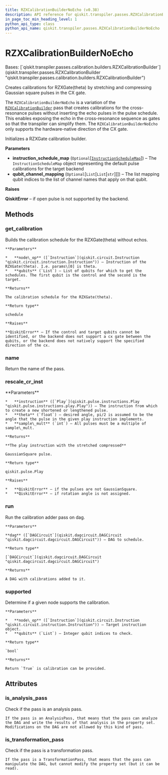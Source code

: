 ```yaml
---
title: RZXCalibrationBuilderNoEcho (v0.38)
description: API reference for qiskit.transpiler.passes.RZXCalibrationBuilderNoEcho in qiskit v0.38
in_page_toc_min_heading_level: 1
python_api_type: class
python_api_name: qiskit.transpiler.passes.RZXCalibrationBuilderNoEcho
---
```


# RZXCalibrationBuilderNoEcho

<Class id="qiskit.transpiler.passes.RZXCalibrationBuilderNoEcho" isDedicatedPage={true} github="https://github.com/qiskit/qiskit/tree/stable/0.21/qiskit/transpiler/passes/calibration/builders.py" signature="RZXCalibrationBuilderNoEcho(instruction_schedule_map=None, qubit_channel_mapping=None)" modifiers="class">
  Bases: [`qiskit.transpiler.passes.calibration.builders.RZXCalibrationBuilder`](qiskit.transpiler.passes.RZXCalibrationBuilder "qiskit.transpiler.passes.calibration.builders.RZXCalibrationBuilder")

  Creates calibrations for RZXGate(theta) by stretching and compressing Gaussian square pulses in the CX gate.

  The `RZXCalibrationBuilderNoEcho` is a variation of the [`RZXCalibrationBuilder`](qiskit.transpiler.passes.RZXCalibrationBuilder "qiskit.transpiler.passes.RZXCalibrationBuilder") pass that creates calibrations for the cross-resonance pulses without inserting the echo pulses in the pulse schedule. This enables exposing the echo in the cross-resonance sequence as gates so that the transpiler can simplify them. The `RZXCalibrationBuilderNoEcho` only supports the hardware-native direction of the CX gate.

  Initializes a RZXGate calibration builder.

  **Parameters**

  *   **instruction\_schedule\_map** (`Optional`\[[`InstructionScheduleMap`](qiskit.pulse.InstructionScheduleMap "qiskit.pulse.instruction_schedule_map.InstructionScheduleMap")]) – The `InstructionScheduleMap` object representing the default pulse calibrations for the target backend
  *   **qubit\_channel\_mapping** (`Optional`\[`List`\[`List`\[`str`]]]) – The list mapping qubit indices to the list of channel names that apply on that qubit.

  **Raises**

  **QiskitError** – if open pulse is not supported by the backend.

  ## Methods

  <span id="qiskit-transpiler-passes-rzxcalibrationbuildernoecho-get-calibration" />

  ### get\_calibration

  <Function id="qiskit.transpiler.passes.RZXCalibrationBuilderNoEcho.get_calibration" signature="RZXCalibrationBuilderNoEcho.get_calibration(node_op, qubits)">
    Builds the calibration schedule for the RZXGate(theta) without echos.

    **Parameters**

    *   **node\_op** ([`Instruction`](qiskit.circuit.Instruction "qiskit.circuit.instruction.Instruction")) – Instruction of the RZXGate(theta). I.e. params\[0] is theta.
    *   **qubits** (`List`) – List of qubits for which to get the schedules. The first qubit is the control and the second is the target.

    **Returns**

    The calibration schedule for the RZXGate(theta).

    **Return type**

    schedule

    **Raises**

    **QiskitError** – If the control and target qubits cannot be identified, or the backend does not support a cx gate between the qubits, or the backend does not natively support the specified direction of the cx.
  </Function>

  <span id="qiskit-transpiler-passes-rzxcalibrationbuildernoecho-name" />

  ### name

  <Function id="qiskit.transpiler.passes.RZXCalibrationBuilderNoEcho.name" signature="RZXCalibrationBuilderNoEcho.name()">
    Return the name of the pass.
  </Function>

  <span id="qiskit-transpiler-passes-rzxcalibrationbuildernoecho-rescale-cr-inst" />

  ### rescale\_cr\_inst

  <Function id="qiskit.transpiler.passes.RZXCalibrationBuilderNoEcho.rescale_cr_inst" signature="RZXCalibrationBuilderNoEcho.rescale_cr_inst(instruction, theta, sample_mult=16)" modifiers="static">
    **Parameters**

    *   **instruction** ([`Play`](qiskit.pulse.instructions.Play "qiskit.pulse.instructions.play.Play")) – The instruction from which to create a new shortened or lengthened pulse.
    *   **theta** (`float`) – desired angle, pi/2 is assumed to be the angle that the pulse in the given play instruction implements.
    *   **sample\_mult** (`int`) – All pulses must be a multiple of sample\_mult.

    **Returns**

    **The play instruction with the stretched compressed**

    GaussianSquare pulse.

    **Return type**

    qiskit.pulse.Play

    **Raises**

    *   **QiskitError** – if the pulses are not GaussianSquare.
    *   **QiskitError** – if rotation angle is not assigned.
  </Function>

  <span id="qiskit-transpiler-passes-rzxcalibrationbuildernoecho-run" />

  ### run

  <Function id="qiskit.transpiler.passes.RZXCalibrationBuilderNoEcho.run" signature="RZXCalibrationBuilderNoEcho.run(dag)">
    Run the calibration adder pass on dag.

    **Parameters**

    **dag** ([`DAGCircuit`](qiskit.dagcircuit.DAGCircuit "qiskit.dagcircuit.dagcircuit.DAGCircuit")) – DAG to schedule.

    **Return type**

    [`DAGCircuit`](qiskit.dagcircuit.DAGCircuit "qiskit.dagcircuit.dagcircuit.DAGCircuit")

    **Returns**

    A DAG with calibrations added to it.
  </Function>

  <span id="qiskit-transpiler-passes-rzxcalibrationbuildernoecho-supported" />

  ### supported

  <Function id="qiskit.transpiler.passes.RZXCalibrationBuilderNoEcho.supported" signature="RZXCalibrationBuilderNoEcho.supported(node_op, qubits)">
    Determine if a given node supports the calibration.

    **Parameters**

    *   **node\_op** ([`Instruction`](qiskit.circuit.Instruction "qiskit.circuit.instruction.Instruction")) – Target instruction object.
    *   **qubits** (`List`) – Integer qubit indices to check.

    **Return type**

    `bool`

    **Returns**

    Return `True` is calibration can be provided.
  </Function>

  ## Attributes

  ### is\_analysis\_pass

  <Attribute id="qiskit.transpiler.passes.RZXCalibrationBuilderNoEcho.is_analysis_pass">
    Check if the pass is an analysis pass.

    If the pass is an AnalysisPass, that means that the pass can analyze the DAG and write the results of that analysis in the property set. Modifications on the DAG are not allowed by this kind of pass.
  </Attribute>

  ### is\_transformation\_pass

  <Attribute id="qiskit.transpiler.passes.RZXCalibrationBuilderNoEcho.is_transformation_pass">
    Check if the pass is a transformation pass.

    If the pass is a TransformationPass, that means that the pass can manipulate the DAG, but cannot modify the property set (but it can be read).
  </Attribute>
</Class>

